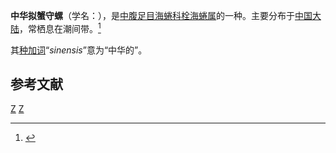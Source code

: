 {{Speciesbox
| genus = Cerithidea
| species = sinensis
| authority = Philippi, 1848
}}
'''中华拟蟹守螺'''（学名：''{{lang|la|Cerithidea sinensis}}''），是[[中腹足目|中腹足目]][[海蜷科|海蜷科]][[栓海蜷属|栓海蜷属]]的一种。主要分布于[[中国大陆|中国大陆]]，常栖息在潮间带。<ref>{{cite web|url=http://shell.sinica.edu.tw/chinese/shellbase_detail.php?science_no=5689|title=国际贝库：中华拟蟹守螺|publisher=台湾贝类资料库|accessdate=2009-08-11|archive-date=2016-03-04|archive-url=https://web.archive.org/web/20160304104839/http://shell.sinica.edu.tw/chinese/shellbase_detail.php?science_no=5689|dead-url=no}}</ref>

其[[种加词|种加词]]“''sinensis''”意为“中华的”。

== 参考文献 ==
{{reflist}}
{{Taxonbar|from=Q10872301}}

[[Category:栓海蜷属|Z]]
[[Category:1848年描述的动物|Z]]
